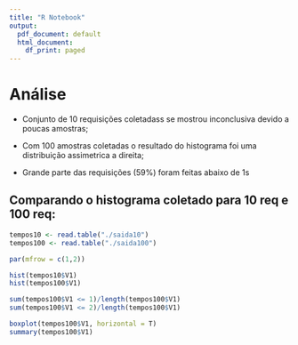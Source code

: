 ```yaml
---
title: "R Notebook"
output:
  pdf_document: default
  html_document:
    df_print: paged
---
```


# Análise

-   Conjunto de 10 requisições coletadass se mostrou inconclusiva devido a poucas amostras;

-   Com 100 amostras coletadas o resultado do histograma foi uma distribuição assimetrica a direita;

-   Grande parte das requisições (59%) foram feitas abaixo de 1s

## Comparando o histograma coletado para 10 req e 100 req:

```r
tempos10 <- read.table("./saida10")
tempos100 <- read.table("./saida100")

par(mfrow = c(1,2))

hist(tempos10$V1)
hist(tempos100$V1)

```

```r
sum(tempos100$V1 <= 1)/length(tempos100$V1)
sum(tempos100$V1 <= 2)/length(tempos100$V1)

boxplot(tempos100$V1, horizontal = T)
summary(tempos100$V1)
```
